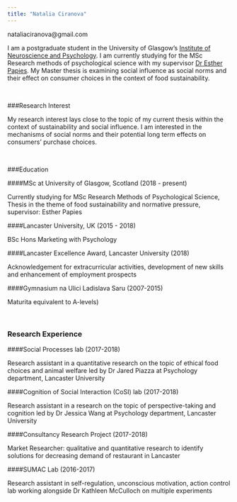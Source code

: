 ```yaml
---
title: "Natalia Ciranova"
---
```

nataliaciranova@gmail.com



I am a postgraduate student in the University of Glasgow's [Institute of Neuroscience and Psychology](http://www.gla.ac.uk/researchinstitutes/neurosciencepsychology/). I am currently studying for the MSc Research methods of psychological science with my supervisor [Dr Esther Papies](https://www.gla.ac.uk/schools/psychology/staff/estherpapies/). My Master thesis is examining social influence as social norms and their effect on consumer choices in the context of food sustainability. 

\


###Research Interest

My research interest lays close to the topic of my current thesis within the context of sustainability and social influence. I am interested in the mechanisms of social norms and their potential long term effects on consumers' purchase choices.


\


###Education

####MSc at University of Glasgow, Scotland (2018 - present)

Currently studying for MSc Research Methods of Psychological Science, Thesis in the theme of food sustainability and normative pressure, supervisor: Esther Papies


####Lancaster University, UK (2015 - 2018)

BSc Hons Marketing with Psychology

                
####Lancaster Excellence Award, Lancaster University (2018)

Acknowledgement for extracurricular activities, development of new skills  and enhancement of employment prospects


####Gymnasium na Ulici Ladislava Saru (2007-2015)

Maturita equivalent to A-levels) 


\


### Research Experience

####Social Processes lab (2017-2018) 

Research assistant in a quantitative research on the topic of ethical food choices and animal welfare led by Dr Jared Piazza at Psychology department, Lancaster University



####Cognition of Social Interaction (CoSI) lab (2017-2018)

Research assistant in a research on the topic of perspective-taking and cognition led by Dr Jessica Wang at Psychology department, Lancaster University



####Consultancy Research Project (2017-2018)

Market Researcher: qualitative and quantitative research to identify solutions for decreasing demand of restaurant in Lancaster



####SUMAC Lab (2016-2017)

Research assistant in self-regulation, unconscious motivation, action control lab working alongside Dr Kathleen McCulloch on multiple experiments 	
